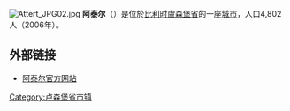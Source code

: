 {{Unreferenced|time=2018-08-13T05:04:02+00:00}}
[[File:Attert_JPG02.jpg|thumb]]
'''阿泰尔'''（{{lang-fr|Attert}}）是位於[[比利时|比利时]][[盧森堡省|盧森堡省]]的一座[[城市|城市]]，人口4,802人（2006年）。

== 外部链接 ==
*[http://www.attert.be/ 阿泰尔官方网站] {{Wayback|url=http://www.attert.be/ |date=20210506055337 }}

{{卢森堡省市区}}
{{Belgium-geo-stub}}

{{DEFAULTSORT:Attert}}

[[Category:卢森堡省市镇|Category:卢森堡省市镇]]